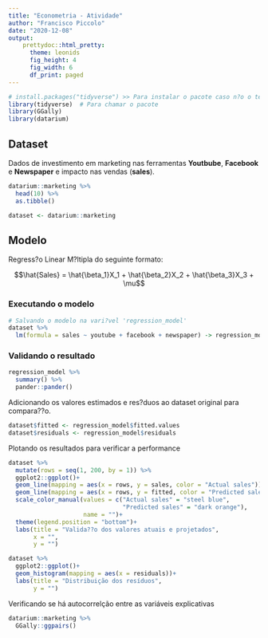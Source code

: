 ```yaml
---
title: "Econometria - Atividade"
author: "Francisco Piccolo"
date: "2020-12-08"
output:
    prettydoc::html_pretty:
      theme: leonids
      fig_height: 4
      fig_width: 6
      df_print: paged
---
```



```r
# install.packages("tidyverse") >> Para instalar o pacote caso n?o o tenha instalado
library(tidyverse)  # Para chamar o pacote
library(GGally)
library(datarium)
```

## **Dataset**

Dados de investimento em marketing nas ferramentas **Youtbube**, **Facebook** e **Newspaper** e impacto nas vendas (**sales**).

```r
datarium::marketing %>% 
  head(10) %>% 
  as.tibble()

dataset <- datarium::marketing
```

## **Modelo**

Regress?o Linear M?ltipla do seguinte formato:

$$\hat{Sales} = \hat{\beta_1}X_1 + \hat{\beta_2}X_2 + \hat{\beta_3}X_3 + \mu$$

### **Executando o modelo**

```r
# Salvando o modelo na vari?vel 'regression_model'
dataset %>% 
  lm(formula = sales ~ youtube + facebook + newspaper) -> regression_model
```

### **Validando o resultado**

```r
regression_model %>% 
  summary() %>% 
  pander::pander()
```

Adicionando os valores estimados e res?duos ao dataset original para compara??o.

```r
dataset$fitted <- regression_model$fitted.values
dataset$residuals <- regression_model$residuals
```

Plotando os resultados para verificar a performance

```r
dataset %>% 
  mutate(rows = seq(1, 200, by = 1)) %>% 
  ggplot2::ggplot()+
  geom_line(mapping = aes(x = rows, y = sales, color = "Actual sales"))+
  geom_line(mapping = aes(x = rows, y = fitted, color = "Predicted sales"))+
  scale_color_manual(values = c("Actual sales" = "steel blue",
                                "Predicted sales" = "dark orange"),
                     name = "")+
  theme(legend.position = "bottom")+
  labs(title = "Valida??o dos valores atuais e projetados",
       x = "",
       y = "")
```

```r
dataset %>% 
  ggplot2::ggplot()+
  geom_histogram(mapping = aes(x = residuals))+
  labs(title = "Distribuição dos resíduos",
       y = "")
```

Verificando se há autocorrelção entre as variáveis explicativas

```r
datarium::marketing %>% 
  GGally::ggpairs()
```


